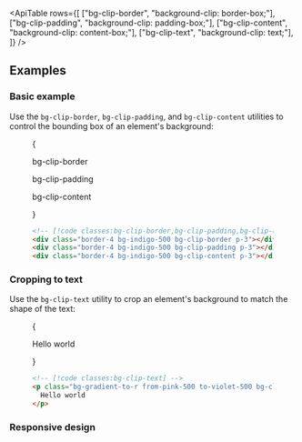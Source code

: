 


<ApiTable
  rows={[
    ["bg-clip-border", "background-clip: border-box;"],
    ["bg-clip-padding", "background-clip: padding-box;"],
    ["bg-clip-content", "background-clip: content-box;"],
    ["bg-clip-text", "background-clip: text;"],
  ]}
/>

## Examples

### Basic example

Use the `bg-clip-border`, `bg-clip-padding`, and `bg-clip-content` utilities to control the bounding box of an element's background:

<Figure>

<Example>
  {
    <div className="flex flex-col items-center justify-center space-y-10 sm:flex-row sm:space-y-0 sm:space-x-10">
      <div className="flex shrink-0 flex-col items-center">
        <p className="mb-3 text-center font-mono text-xs font-medium text-gray-500 dark:text-gray-400">
          bg-clip-border
        </p>
        <div className="flex h-24 w-24 items-center justify-center rounded-lg border-3 border-dashed border-white/50 bg-indigo-500 bg-clip-border p-3 font-mono text-sm font-extrabold text-white"></div>
      </div>
      <div className="flex shrink-0 flex-col items-center">
        <p className="mb-3 text-center font-mono text-xs font-medium text-gray-500 dark:text-gray-400">
          bg-clip-padding
        </p>
        <div className="flex h-24 w-24 items-center justify-center rounded-lg border-3 border-dashed border-indigo-500/50 bg-indigo-500 bg-clip-padding p-3 font-mono text-sm font-extrabold text-white"></div>
      </div>
      <div className="flex shrink-0 flex-col items-center">
        <p className="mb-3 text-center font-mono text-xs font-medium text-gray-500 dark:text-gray-400">
          bg-clip-content
        </p>
        <div className="flex h-24 w-24 items-center justify-center rounded-lg border-3 border-dashed border-indigo-500/50 bg-indigo-500 bg-clip-content p-3 font-mono text-sm font-extrabold text-white"></div>
      </div>
    </div>
  }
</Example>

```html
<!-- [!code classes:bg-clip-border,bg-clip-padding,bg-clip-content] -->
<div class="border-4 bg-indigo-500 bg-clip-border p-3"></div>
<div class="border-4 bg-indigo-500 bg-clip-padding p-3"></div>
<div class="border-4 bg-indigo-500 bg-clip-content p-3"></div>
```

</Figure>

### Cropping to text

Use the `bg-clip-text` utility to crop an element's background to match the shape of the text:

<Figure>

<Example>
  {
    <p className="bg-gradient-to-r from-pink-500 to-violet-500 bg-clip-text text-center text-4xl leading-none font-extrabold tracking-tight text-transparent sm:text-5xl">
      Hello world
    </p>
  }
</Example>

```html
<!-- [!code classes:bg-clip-text] -->
<p class="bg-gradient-to-r from-pink-500 to-violet-500 bg-clip-text text-5xl font-extrabold text-transparent ...">
  Hello world
</p>
```

</Figure>

### Responsive design

<ResponsiveDesign property="background-clip" defaultClass="bg-clip-border" featuredClass="bg-clip-padding" />



